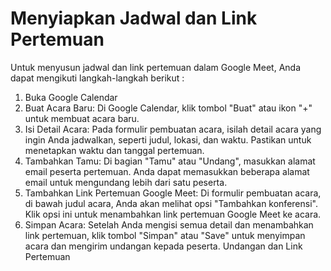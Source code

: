 # Menyiapkan Jadwal dan Link Pertemuan

Untuk menyusun jadwal dan link pertemuan dalam Google Meet, Anda dapat mengikuti langkah-langkah berikut :
1. Buka Google Calendar
2. Buat Acara Baru: Di Google Calendar, klik tombol "Buat" atau ikon "+" untuk membuat acara baru.
3. Isi Detail Acara: Pada formulir pembuatan acara, isilah detail acara yang ingin Anda jadwalkan, seperti judul, lokasi, dan waktu. Pastikan untuk menetapkan waktu dan tanggal pertemuan.
4. Tambahkan Tamu: Di bagian "Tamu" atau "Undang", masukkan alamat email peserta pertemuan. Anda dapat memasukkan beberapa alamat email untuk mengundang lebih dari satu peserta.
5. Tambahkan Link Pertemuan Google Meet: Di formulir pembuatan acara, di bawah judul acara, Anda akan melihat opsi "Tambahkan konferensi". Klik opsi ini untuk menambahkan link pertemuan Google Meet ke acara. 
6. Simpan Acara: Setelah Anda mengisi semua detail dan menambahkan link pertemuan, klik tombol "Simpan" atau "Save" untuk menyimpan acara dan mengirim undangan kepada peserta.
    Undangan dan Link Pertemuan 

